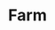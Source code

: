 ---
description: Stake your liquidity pool tokens to earn RON.
slug: /apps/katana/farm
title: Farm
---